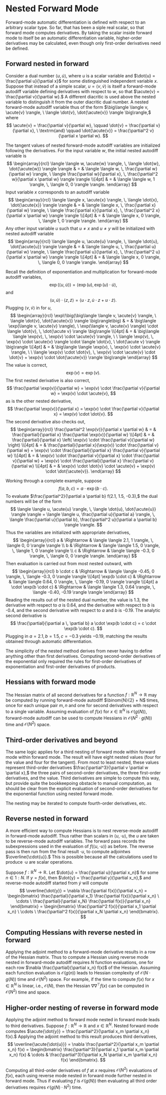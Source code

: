 # Nested Forward Mode

Forward-mode automatic differentiation is defined with respect to an
arbitrary scalar type.  So far, that has been a siple real scalar, so
that forward mode computes derivatives.  By taking the scalar inside
forward mode to itself be an automatic differentiation variable,
higher-order derivatives may be calculated, even though only
first-order derivatives need be defined.

## Forward nested in forward

Consider a dual number $\langle u, \dot{u} \rangle,$ where $u$ is a
scalar variable and $\dot{u} = \frac{\partial u}{\partial x}$ for some
distinguished independent variable $x$.  Suppose that instead of a
simple scalar, $u = \langle v, \acute{v} \rangle$ is itself a
forward-mode autodiff variable defining derivatives with respect to
$w$, so that $\acute{v} = \frac{\partial v}{\partial w}.$ A different
diacritic is used above the nested variable to distinguish it from the
outer diacritic dual number.  A nested forward-mode autodiff variable
thus of the form $\big\langle \langle v, \acute{v} \rangle, \ \langle
\dot{v}, \dot{\acute{v}} \rangle \big\rangle,$ where
$$
\acute{v} = \frac{\partial v}{\partial w},
\qquad
\dot{v} = \frac{\partial v}{\partial x}, \ \textrm{and}
\qquad
\dot{\acute{v}} = \frac{\partial^2 v}{\partial x \partial w}.
$$

The tangent values of nested forward-mode autodiff variables are
initialized following the derivatives.  For the input variable $w,$
the initial nested autodiff variable is
$$
\begin{array}{rcl}
\langle \langle w, \acute{w} \rangle, \,
        \langle \dot{w}, \dot{\acute{w}} \rangle \rangle
& = &
\langle \langle w, \, \frac{\partial w}{\partial w} \rangle, \
        \langle \frac{\partial w}{\partial x}, \, \frac{\partial^2
	w}{\partial x \partial w} \rangle \rangle
\\[4pt]
& = & \langle \langle w, 1 \rangle, \, \langle 0, 0 \rangle \rangle.
\end{array}
$$
Input variable $x$ corresponds to an autodiff variable
$$
\begin{array}{rcl}
\langle \langle x, \acute{x} \rangle, \,
        \langle \dot{x}, \dot{\acute{x}} \rangle \rangle
& = &
\langle \langle x, \, \frac{\partial x}{\partial w} \rangle, \
        \langle \frac{\partial x}{\partial x}, \, \frac{\partial^2
	x}{\partial x \partial w} \rangle \rangle
\\[4pt]
& = & \langle \langle x, 0 \rangle, \, \langle 1, 0 \rangle \rangle.
\end{array}
$$
Any other input variable $u$ such that $u \neq x$ and $u \neq y$ will
be initialized with nested autodiff variable
$$
\begin{array}{rcl}
\langle \langle u, \acute{u} \rangle, \,
        \langle \dot{u}, \dot{\acute{u}} \rangle \rangle
& = &
\langle \langle u, \, \frac{\partial u}{\partial w} \rangle, \
        \langle \frac{\partial u}{\partial x}, \, \frac{\partial^2
	u}{\partial x \partial w} \rangle \rangle
\\[4pt]
& = & \langle \langle x, 0 \rangle, \, \langle 0, 0 \rangle \rangle.
\end{array}
$$

Recall the definition of exponentiation and multiplication for
forward-mode autodiff variables,
$$
\exp(\langle u, \dot{u} \rangle)
= \langle \exp(u), \exp(u) \cdot \dot{u} \rangle,
$$
and
$$
\langle u, \dot{u} \rangle
\cdot \langle z, \dot{z} \rangle
= \langle u \cdot z, \dot{u} \cdot z + u \cdot \dot{z} \rangle.
$$
Plugging $\langle v, \acute{v} \rangle$ in for $u,$
$$
\begin{array}{rcl}
\exp\!\big(\big\langle \langle v, \acute{v} \rangle, \
     \langle \dot{v}, \dot{\acute{v}} \rangle \big\rangle\big)
& = &
\big\langle \exp(\langle v, \acute{v} \rangle), \
          \exp(\langle v, \acute{v} \rangle)
	  \cdot \langle \dot{v}, \, \dot{\acute v} \rangle
\big\rangle
\\[4pt]
& = &
\big\langle \langle \exp(v), \, \exp(v) \cdot \acute{v} \rangle, \ \
        \langle \exp(v), \, \exp(v) \cdot \acute{v} \rangle
          \cdot \langle \dot{v}, \ \dot{\acute v} \rangle
\big\rangle
\\[4pt]
& = &
\big\langle \langle \exp(v), \, \exp(v) \cdot \acute{v} \rangle, \ \
        \langle \exp(v) \cdot \dot{v}, \,
	        \exp(v) \cdot \acute{v} \cdot \dot{v}
		+ \exp(v) \cdot \dot{\acute{v}} \rangle
\big\rangle
\end{array}
$$
The value is correct,
$$
\exp(v) = \exp(v).
$$
The first nested derivative is also correct,
$$
\frac{\partial \exp(v)}{\partial w} = \exp(v) \cdot \frac{\partial
v}{\partial w} = \exp(v) \cdot \acute{v},
$$
as is the other nested derivative,
$$
\frac{\partial \exp(v)}{\partial x} = \exp(v) \cdot \frac{\partial
v}{\partial x} = \exp(v) \cdot \dot{v}.
$$
The second derivative also checks out,
$$
\begin{array}{rcl}
\frac{\partial^2 \exp(v)}{\partial x \partial w}
& = & \frac{\partial}{\partial x} \frac{\partial \exp(v)}{\partial w}
\\[4pt]
& = & \frac{\partial}{\partial x}
        \left( \exp(v) \cdot \frac{\partial v}{\partial w} \right)
\\[4pt]
& = &
\frac{\partial}{\partial x}(\exp(v))
  \cdot \frac{\partial v}{\partial w}
+ \exp(v) \cdot \frac{\partial}{\partial x} \frac{\partial v}{\partial w}
\\[4pt]
& = &
\exp(v) \cdot \frac{\partial v}{\partial x} \cdot \frac{\partial v}{\partial w}
+ \exp(v) \cdot \frac{\partial}{\partial x} \frac{\partial v}{\partial w}
\\[4pt]
& = &
\exp(v) \cdot \dot{v} \cdot \acute{v}
+ \exp(v) \cdot \dot{\acute{v}}.
\end{array}
$$

Working through a complete example, suppose
$$
f(a, b, c) = a \cdot \exp(b \cdot c).
$$
To evaluate $\frac{\partial^2}{\partial a \partial b}
f(2.1, 1.5, -0.3),$ the dual numbers will be of the form
$$
\langle
  \langle u, \acute{u} \rangle, \,
  \langle \dot{u}, \dot{\acute{u}} \rangle
\rangle
=
\langle
  \langle u, \frac{\partial u}{\partial a} \rangle, \,
  \langle \frac{\partial u}{\partial b}, \frac{\partial^2 u}{\partial
  a \partial b} \rangle
\rangle.
$$
Thus the variables are initialized with appropriate derivatives,
$$
\begin{array}{rcl}
a & \Rightarrow & \langle \langle 2.1, 1 \rangle, \, \langle 0, 0 \rangle \rangle
\\
b & \Rightarrow & \langle \langle 1.5, 0 \rangle, \, \langle 1, 0 \rangle \rangle
\\
c & \Rightarrow & \langle \langle -0.3, 0 \rangle, \, \langle 0, 0 \rangle \rangle.
\end{array}
$$
Then evaluation is carried out from most nested outward, with
$$
\begin{array}{rcl}
b \cdot c
& \Rightarrow &
\langle \langle -0.45, 0 \rangle, \, \langle -0.3, 0 \rangle \rangle
\\[4pt]
\exp(b \cdot c)
& \Rightarrow &
\langle \langle 0.64, 0 \rangle, \, \langle -0.19, 0 \rangle \rangle
\\[4pt]
a \cdot \exp(b \cdot c)
& \Rightarrow &
\langle \langle 1.3, 0.64 \rangle, \, \langle -0.40, -0.19 \rangle \rangle
\end{array}
$$
Reading the results out of the nested dual number, the value is 1.3,
the derivative with respect to $a$ is 0.64, and the derivative with
respect to $b$ is -0.4, and the second derivative with respect to $a$
and $b$ is -0.19.  The analytic second derivative is
$$
\frac{\partial}{\partial a \, \partial b} a \cdot \exp(b \cdot c)
=
c \cdot \exp(b \cdot c).
$$
Plugging in $a = 2.1, b = 1.5, c = -0.3$ yields $-0.19$, matching the
results obtained through automatic differentiation.

The simplicity of the nested method derives from never having to
define anything other than first derivatives.  Computing second-order
derivatives of the exponential only required the rules for first-order
derivatives of exponentiation and first-order derivatives of products.

## Hessians with forward mode

The Hessian matrix of all second derivatives for a function
$f:\mathbb{R}^N \rightarrow \mathbb{R}$ may be computed by running
forward-mode autodiff $\binom{N}{2} + N$ times, once for each unique
pair ${m, n}$ and one for second derivatives with respect to a single
variable.  Assuming evaluation of $f(x)$ for $x \in \mathbb{R}^N$ is
$\mathcal{O}(g(N))$, forward-mode autodiff can be used to compute
Hessians in $\mathcal{O}(N^2 \cdot g(N))$ time and $\mathcal{O}(N^2)$ space.


## Third-order derivatives and beyond

The same logic applies for a third nesting of forward mode within
forward mode within forward mode.  The result will have eight nested
values (four for the value and four for the tangent).  From most to
least nested, these values represent third-order derivatives
$\frac{\partial^3}{\partial v \partial w \partial x},$ the three pairs
of second-order derivatives, the three first-order derivatives, and
the value.  Third derivatives are simple to compute this way, but
provide quite the bookkeepoing obstacle to manual computation, as
should be clear from the explicit evaluation of second-order
derivatives for the exponential function using nested forward mode.

The nesting may be iterated to compute fourth-order derivatives, etc.

## Reverse nested in forward

A more efficient way to compute Hessians is to nest reverse-mode
autodiff in forward-mode autodiff.  Thus rather than scalars in
$\langle u, \cdot{u} \rangle,$ the $u$ are taken to be reverse-mode
autodiff variables.  The forward pass records the subexpressions used
in the evaluation of $f(\langle u, \cdot u \rangle)$ as before.  The
reverse pass is then run from the final result $\cdot{u}$, to compute
adjointws $\overline{\cdot{u}}.$  This is possible because all the
calculations used to produce $\cdot{u}$ are scalar operations.

Suppose $f : \mathbb{R}^N \rightarrow \mathbb{R}$.  Let $\dot{u} =
\frac{\partial u}{\partial x_n}$ for some $n \in 1{:}N.$
If $y = f(x),$ then $\dot{y} = \frac{\partial y}{\partial x_n},$ and
reverse-mode autodiff started from $\dot{y}$ will compute
$$
\overline{\dot{y}}
= \nabla \frac{\partial f(x)}{\partial x_n}
=
\begin{bmatrix}
\frac{\partial}{\partial x_1} \frac{\partial f(x)}{\partial x_n}
\ \cdots \
\frac{\partial}{\partial x_N} \frac{\partial f(x)}{\partial x_n}
\end{bmatrix}
=
\begin{bmatrix}
\frac{\partial^2 f(x)}{\partial x_1 \partial x_n}
\ \cdots \
\frac{\partial^2 f(x)}{\partial x_N \partial x_n}
\end{bmatrix}.
$$

## Computing Hessians with reverse nested in forward

Applying the adjoint method to a forward-mode derivative results in a
row of the Hessian matrix.  Thus to compute a Hessian using reverse
mode nested in forward-mode autodiff requires $N$ function
evaluations, one for each row $\nabla \frac{\partial}{\partial x_n}
f(x)$ of the Hessian.  Assuming each function evaluation is
$\mathcal{O}(g(n))$ leads to Hessian complexity of $\mathcal{O}(N
\cdot g(N))$ time and $\mathcal{O}(N^2)$ space.  For example, if the
time to compute $f(x)$ for $x \in \mathbb{R}^N$ is linear, i.e.,
$\mathcal{O}(N),$ then the Hessian $\nabla \nabla^{\top} f(x)$ can be
computed in $\mathcal{O}(N^2)$ time and space.

## Higher-order nesting of reverse in forward mode

Applying the adjoint method to forward mode nested in forward mode
leads to third derivatives.  Suppose $f:\mathbb{R}^N \rightarrow
\mathbb{R}$ and $x \in \mathbb{R}^N$.  Nested forward mode computes
$\acute{\dot{y}} = \frac{\partial^2}{\partial x_m \partial x_n} f(x).$
Applying the adjoint method to this result produces third derivatives,
$$
\overline{\acute{\dot{u}}}
=
\nabla \frac{\partial^2}{\partial x_m \partial x_n} f(x)
=
\begin{bmatrix}
\frac{\partial^3}{\partial x_1 \partial x_m \partial x_n} f(x)
& \cdots &
\frac{\partial^3}{\partial x_N \partial x_m \partial x_n} f(x)
\end{bmatrix}.
$$

Computing all third-order derivatives of $f$ at $x$ requires
$\mathcal{O}(N^2)$ evaluations of $f(x)$, each using reverse mode
nested in forward mode further nested in forward mode.  Thus if
evaluating $f$ is $\mathcal{O}(g(N))$ then evaluating all third order
derivatives requires $\mathcal{O}(g(N) \cdot N^2)$ time.
